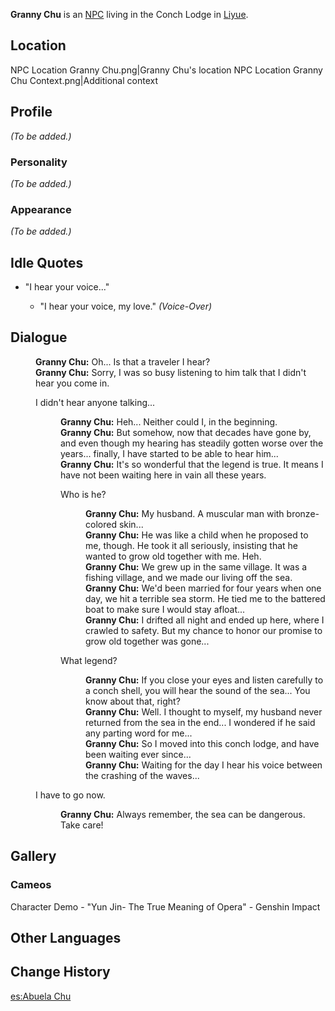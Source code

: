 {{Meta
<!-- REMOVE THIS TEMPLATE AFTER ADDING MISSING INFO -->
|missing_NPC_profile  = yes
}}
{{Character Infobox
|type             = NPC
|image            = NPC Granny Chu.png
|region           = Liyue
}}
'''Granny Chu''' is an [[NPC]] living in the Conch Lodge in [[Liyue]].

==Location==
<gallery hideaddbutton="true" captionalign="center">
NPC Location Granny Chu.png|Granny Chu's location
NPC Location Granny Chu Context.png|Additional context
</gallery>

==Profile==
<!--detailed story/lore information goes here-->
''(To be added.)''

===Personality===
''(To be added.)''

===Appearance===
''(To be added.)''

==Idle Quotes==
* "I hear your voice..."
** {{A|VO Granny Chu 01.ogg}} "I hear your voice, my love." ''(Voice-Over)''

==Dialogue==
{{Dialogue start}}
:'''Granny Chu:''' Oh... Is that a traveler I hear?
:'''Granny Chu:''' Sorry, I was so busy listening to him talk that I didn't hear you come in.
:{{DIcon}} I didn't hear anyone talking...
::'''Granny Chu:''' Heh... Neither could I, in the beginning.
::'''Granny Chu:''' But somehow, now that decades have gone by, and even though my hearing has steadily gotten worse over the years... finally, I have started to be able to hear him...
::'''Granny Chu:''' It's so wonderful that the legend is true. It means I have not been waiting here in vain all these years.
::{{DIcon}} Who is he?
:::'''Granny Chu:''' My husband. A muscular man with bronze-colored skin...
:::'''Granny Chu:''' He was like a child when he proposed to me, though. He took it all seriously, insisting that he wanted to grow old together with me. Heh.
:::'''Granny Chu:''' We grew up in the same village. It was a fishing village, and we made our living off the sea.
:::'''Granny Chu:''' We'd been married for four years when one day, we hit a terrible sea storm. He tied me to the battered boat to make sure I would stay afloat...
:::'''Granny Chu:''' I drifted all night and ended up here, where I crawled to safety. But my chance to honor our promise to grow old together was gone...
::{{DIcon}} What legend?
:::'''Granny Chu:''' If you close your eyes and listen carefully to a conch shell, you will hear the sound of the sea... You know about that, right?
:::'''Granny Chu:''' Well. I thought to myself, my husband never returned from the sea in the end... I wondered if he said any parting word for me...
:::'''Granny Chu:''' So I moved into this conch lodge, and have been waiting ever since...
:::'''Granny Chu:''' Waiting for the day I hear his voice between the crashing of the waves...
:{{DIcon}} I have to go now.
::'''Granny Chu:''' Always remember, the sea can be dangerous. Take care!
{{Dialogue end}}

==Gallery==
===Cameos===
<gallery hideaddbutton="true" captionalign="center">
Character Demo - "Yun Jin- The True Meaning of Opera" - Genshin Impact
</gallery>

==Other Languages==
{{Other Languages|default_hidden = 1
|en      = Granny Chu
|zhs     = 楚婆婆
|zhs_rm  = Chǔ-pópo
|zht     = 楚婆婆
|zht_rm  = Chǔ-pópo
|ja      = 楚ばあや
|ja_rm   = So-baaya{{Assumed}}
|ko      = 초 할머니
|ko_rm   = Cho Halmeoni
|es      = Abuela Chu
|fr      = Mamie Chu
|ru      = Бабушка Чу
|th      = คุณยาย Chu
|th_rm   = Khun yai Chu
|vi      = Bà Chu
|de      = Oma Chu
|id      = Nenek Chu
|pt      = Vovó Chu
}}

==Change History==
{{Change History|1.0}}

[[es:Abuela Chu]]